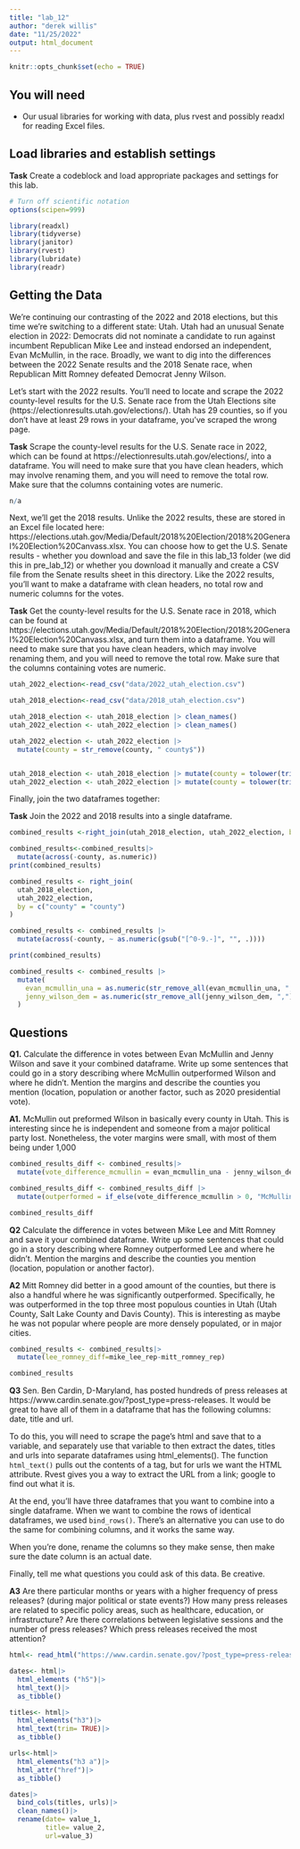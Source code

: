 ```yaml
---
title: "lab_12"
author: "derek willis"
date: "11/25/2022"
output: html_document
---
```


```r
knitr::opts_chunk$set(echo = TRUE)
```

## You will need

* Our usual libraries for working with data, plus rvest and possibly readxl for reading Excel files.

## Load libraries and establish settings

**Task** Create a codeblock and load appropriate packages and settings for this lab.

```r
# Turn off scientific notation
options(scipen=999)

library(readxl)
library(tidyverse)
library(janitor)
library(rvest)
library(lubridate)
library(readr)
```

## Getting the Data

We're continuing our contrasting of the 2022 and 2018 elections, but this time we're switching to a different state: Utah. Utah had an unusual Senate election in 2022: Democrats did not nominate a candidate to run against incumbent Republican Mike Lee and instead endorsed an independent, Evan McMullin, in the race. Broadly, we want to dig into the differences between the 2022 Senate results and the 2018 Senate race, when Republican Mitt Romney defeated Democrat Jenny Wilson.

Let's start with the 2022 results. You'll need to locate and scrape the 2022 county-level results for the U.S. Senate race from the Utah Elections site (https://electionresults.utah.gov/elections/). Utah has 29 counties, so if you don't have at least 29 rows in your dataframe, you've scraped the wrong page.

**Task** Scrape the county-level results for the U.S. Senate race in 2022, which can be found at https://electionresults.utah.gov/elections/, into a dataframe. You will need to make sure that you have clean headers, which may involve renaming them, and you will need to remove the total row. Make sure that the columns containing votes are numeric.

```r
n/a
```

Next, we'll get the 2018 results. Unlike the 2022 results, these are stored in an Excel file located here: https://elections.utah.gov/Media/Default/2018%20Election/2018%20General%20Election%20Canvass.xlsx. You can choose how to get the U.S. Senate results - whether you download and save the file in this lab_13 folder (we did this in pre_lab_12) or whether you download it manually and create a CSV file from the Senate results sheet in this directory. Like the 2022 results, you'll want to make a dataframe with clean headers, no total row and numeric columns for the votes.

**Task** Get the county-level results for the U.S. Senate race in 2018, which can be found at https://elections.utah.gov/Media/Default/2018%20Election/2018%20General%20Election%20Canvass.xlsx, and turn them into a dataframe. You will need to make sure that you have clean headers, which may involve renaming them, and you will need to remove the total row. Make sure that the columns containing votes are numeric.

```r
utah_2022_election<-read_csv("data/2022_utah_election.csv")

utah_2018_election<-read_csv("data/2018_utah_election.csv")

```
```r
utah_2018_election <- utah_2018_election |> clean_names()
utah_2022_election <- utah_2022_election |> clean_names()

utah_2022_election <- utah_2022_election |>
  mutate(county = str_remove(county, " county$"))


utah_2018_election <- utah_2018_election |> mutate(county = tolower(trimws(county)))
utah_2022_election <- utah_2022_election |> mutate(county = tolower(trimws(county)))

```

Finally, join the two dataframes together:

**Task** Join the 2022 and 2018 results into a single dataframe.

```r
combined_results <-right_join(utah_2018_election, utah_2022_election, by = "county","county name")

combined_results<-combined_results|>
  mutate(across(-county, as.numeric))
print(combined_results)

combined_results <- right_join(
  utah_2018_election,
  utah_2022_election,
  by = c("county" = "county")
)

combined_results <- combined_results |>
  mutate(across(-county, ~ as.numeric(gsub("[^0-9.-]", "", .))))

print(combined_results)
```
```r
combined_results <- combined_results |>
  mutate(
    evan_mcmullin_una = as.numeric(str_remove_all(evan_mcmullin_una, ",")),
    jenny_wilson_dem = as.numeric(str_remove_all(jenny_wilson_dem, ","))
  )
```

## Questions

**Q1.** Calculate the difference in votes between Evan McMullin and Jenny Wilson and save it your combined dataframe. Write up some sentences that could go in a story describing where McMullin outperformed Wilson and where he didn't. Mention the margins and describe the counties you mention (location, population or another factor, such as 2020 presidential vote).

**A1.** 
McMullin out preformed Wilson in basically every county in Utah. This is interesting since he is independent and someone from a major political party lost. Nonetheless, the voter margins were small, with most of them being under 1,000
```r
combined_results_diff <- combined_results|>
  mutate(vote_difference_mcmullin = evan_mcmullin_una - jenny_wilson_dem)

combined_results_diff <- combined_results_diff |>
  mutate(outperformed = if_else(vote_difference_mcmullin > 0, "McMullin", "Wilson"))

combined_results_diff
```

**Q2** Calculate the difference in votes between Mike Lee and Mitt Romney and save it your combined dataframe. Write up some sentences that could go in a story describing where Romney outperformed Lee and where he didn't. Mention the margins and describe the counties you mention (location, population or another factor).

**A2** Mitt Romney did better in a good amount of the counties, but there is also a handful where he was significantly outperformed. Specifically, he was outperformed in the top three most populous counties in Utah (Utah County, Salt Lake County and Davis County). This is interesting as maybe he was not popular where people are more densely populated, or in major cities.

```r
combined_results <- combined_results|>
  mutate(lee_romney_diff=mike_lee_rep-mitt_romney_rep)

combined_results

```

**Q3** Sen. Ben Cardin, D-Maryland, has posted hundreds of press releases at https://www.cardin.senate.gov/?post_type=press-releases. It would be great to have all of them in a dataframe that has the following columns: date, title and url.

To do this, you will need to scrape the page's html and save that to a variable, and separately use that variable to then extract the dates, titles and urls into separate dataframes using html_elements(). The function `html_text()` pulls out the contents of a tag, but for urls we want the HTML attribute. Rvest gives you a way to extract the URL from a link; google to find out what it is.

At the end, you'll have three dataframes that you want to combine into a single dataframe. When we want to combine the rows of identical dataframes, we used `bind_rows()`. There's an alternative you can use to do the same for combining columns, and it works the same way.

When you're done, rename the columns so they make sense, then make sure the date column is an actual date.

Finally, tell me what questions you could ask of this data. Be creative.

**A3** 
Are there particular months or years with a higher frequency of press releases? (during major political or state events?)
How many press releases are related to specific policy areas, such as healthcare, education, or infrastructure?
Are there correlations between legislative sessions and the number of press releases?
Which press releases received the most attention?


```r
html<- read_html("https://www.cardin.senate.gov/?post_type=press-releases")

dates<- html|>
  html_elements ("h5")|>
  html_text()|>
  as_tibble()

titles<- html|>
  html_elements("h3")|>
  html_text(trim= TRUE)|>
  as_tibble()

urls<-html|>
  html_elements("h3 a")|>
  html_attr("href")|>
  as_tibble()

dates|>
  bind_cols(titles, urls)|>
  clean_names()|>
  rename(date= value_1,
         title= value_2,
         url=value_3)
```
